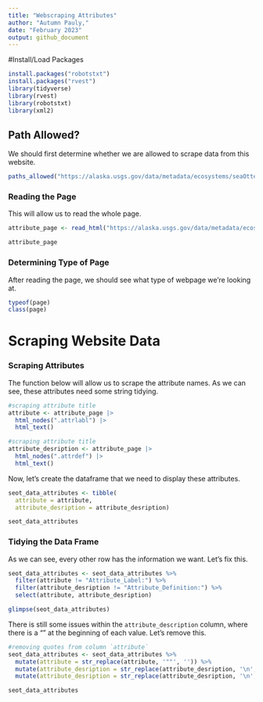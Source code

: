 ```yaml
---
title: "Webscraping Attributes"
author: "Autumn Pauly,"
date: "February 2023"
output: github_document
---
```


#Install/Load Packages

```r
install.packages("robotstxt")
install.packages("rvest")
library(tidyverse)
library(rvest)
library(robotstxt)
library(xml2)
```

## Path Allowed?

We should first determine whether we are allowed to scrape data from this website. 

```r
paths_allowed("https://alaska.usgs.gov/data/metadata/ecosystems/seaOtter/seot_morphometricsReproStatus_ak_monson/seot_morphometricsReproStatus_ak_monson_metadata.html")
```

### Reading the Page

This will allow us to read the whole page. 

```r
attribute_page <- read_html("https://alaska.usgs.gov/data/metadata/ecosystems/seaOtter/seot_morphometricsReproStatus_ak_monson/seot_morphometricsReproStatus_ak_monson_metadata.html#5")

attribute_page
```
### Determining Type of Page
After reading the page, we should see what type of webpage we're looking at.

```r
typeof(page)
class(page)
```

# Scraping Website Data

### Scraping Attributes
The function below will allow us to scrape the attribute names. As we can see, these attributes need some string tidying. 

```r
#scraping attribute title
attribute <- attribute_page |>
  html_nodes(".attrlabl") |>
  html_text()

#scraping attribute title
attribute_desription <- attribute_page |>
  html_nodes(".attrdef") |>
  html_text()
```

Now, let's create the dataframe that we need to display these attributes. 

```r
seot_data_attributes <- tibble(
  attribute = attribute, 
  attribute_desription = attribute_desription)

seot_data_attributes
```

### Tidying the Data Frame
As we can see, every other row has the information we want. Let's fix this. 

```r
seot_data_attributes <- seot_data_attributes %>% 
  filter(attribute != "Attribute_Label:") %>% 
  filter(attribute_desription != "Attribute_Definition:") %>% 
  select(attribute, attribute_desription)

glimpse(seot_data_attributes)
```

There is still some issues within the `attribute_description` column, where there is a "\n" at the beginning of each value. Let's remove this. 

```r
#removing quotes from column `attribute`
seot_data_attributes <- seot_data_attributes %>% 
  mutate(attribute = str_replace(attribute, '""', '')) %>% 
  mutate(attribute_desription = str_replace(attribute_desription, '\n', '')) %>% 
  mutate(attribute_desription = str_replace(attribute_desription, '\n', '')) 

seot_data_attributes
```



